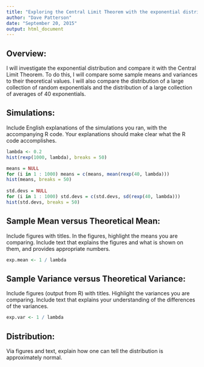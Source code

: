 ```yaml
---
title: "Exploring the Central Limit Theorem with the exponential distribution"
author: "Dave Patterson"
date: "September 20, 2015"
output: html_document
---
```


## Overview: 

I will investigate the exponential distribution and compare it with the Central Limit Theorem. 
To do this, I will compare some sample means and variances to their theoretical values. 
I will also compare the distribution of a large collection of random exponentials and the 
distribution of a large collection of averages of 40 exponentials.

## Simulations: 
Include English explanations of the simulations you ran, with the accompanying R code.
Your explanations should make clear what the R code accomplishes.

```r
lambda <- 0.2
hist(rexp(1000, lambda), breaks = 50)

means = NULL
for (i in 1 : 1000) means = c(means, mean(rexp(40, lambda)))
hist(means, breaks = 50)
  
std.devs = NULL
for (i in 1 : 1000) std.devs = c(std.devs, sd(rexp(40, lambda)))
hist(std.devs, breaks = 50)

```

## Sample Mean versus Theoretical Mean: 
Include figures with titles. In the figures, highlight the means you are comparing. 
Include text that explains the figures and what is shown on them, and provides
appropriate numbers.

```r
exp.mean <- 1 / lambda
```

## Sample Variance versus Theoretical Variance: 
Include figures (output from R) with titles. Highlight the variances you are comparing. 
Include text that explains your understanding of the differences of the variances.

```r
exp.var <- 1 / lambda
```

## Distribution: 
Via figures and text, explain how one can tell the distribution is approximately normal.

```r
```

